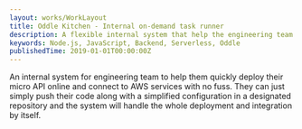 ```yaml
---
layout: works/WorkLayout
title: Oddle Kitchen - Internal on-demand task runner
description: A flexible internal system that help the engineering team instantly deploy their micro API online with no fuss
keywords: Node.js, JavaScript, Backend, Serverless, Oddle
publishedTime: 2019-01-01T00:00:00Z
---
```


An internal system for engineering team to help them quickly deploy their micro API online and connect to AWS services with no fuss.
They can just simply push their code along with a simplified configuration in a designated repository and the system will handle
the whole deployment and integration by itself.

